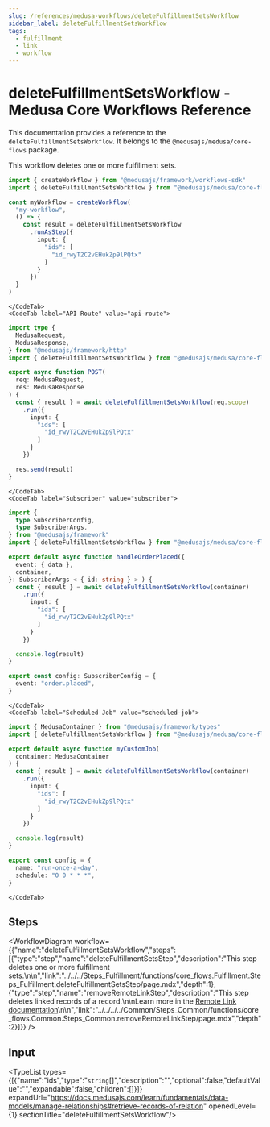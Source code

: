 ```yaml
---
slug: /references/medusa-workflows/deleteFulfillmentSetsWorkflow
sidebar_label: deleteFulfillmentSetsWorkflow
tags:
  - fulfillment
  - link
  - workflow
---
```



# deleteFulfillmentSetsWorkflow - Medusa Core Workflows Reference

This documentation provides a reference to the `deleteFulfillmentSetsWorkflow`. It belongs to the `@medusajs/medusa/core-flows` package.

This workflow deletes one or more fulfillment sets.

<SourceCodeLink link="https://github.com/medusajs/medusa/blob/1758bfb8d042fa9fc82f23c36ccd61e4a439448e/packages/core/core-flows/src/fulfillment/workflows/delete-fulfillment-sets.ts#L11" />

<CodeTabs group="workflow-exection">
    <CodeTab label="Another Workflow" value="another-workflow">
    
```ts title="src/workflows/my-workflow.ts"
import { createWorkflow } from "@medusajs/framework/workflows-sdk"
import { deleteFulfillmentSetsWorkflow } from "@medusajs/medusa/core-flows"

const myWorkflow = createWorkflow(
  "my-workflow",
  () => {
    const result = deleteFulfillmentSetsWorkflow
      .runAsStep({
        input: {
          "ids": [
            "id_rwyT2C2vEHukZp9lPQtx"
          ]
        }
      })
  }
)
```

    </CodeTab>
    <CodeTab label="API Route" value="api-route">
    
```ts title="src/api/workflow/route.ts"
import type {
  MedusaRequest,
  MedusaResponse,
} from "@medusajs/framework/http"
import { deleteFulfillmentSetsWorkflow } from "@medusajs/medusa/core-flows"

export async function POST(
  req: MedusaRequest,
  res: MedusaResponse
) {
  const { result } = await deleteFulfillmentSetsWorkflow(req.scope)
    .run({
      input: {
        "ids": [
          "id_rwyT2C2vEHukZp9lPQtx"
        ]
      }
    })

  res.send(result)
}
```

    </CodeTab>
    <CodeTab label="Subscriber" value="subscriber">
    
```ts title="src/subscribers/order-placed.ts"
import {
  type SubscriberConfig,
  type SubscriberArgs,
} from "@medusajs/framework"
import { deleteFulfillmentSetsWorkflow } from "@medusajs/medusa/core-flows"

export default async function handleOrderPlaced({
  event: { data },
  container,
}: SubscriberArgs < { id: string } > ) {
  const { result } = await deleteFulfillmentSetsWorkflow(container)
    .run({
      input: {
        "ids": [
          "id_rwyT2C2vEHukZp9lPQtx"
        ]
      }
    })

  console.log(result)
}

export const config: SubscriberConfig = {
  event: "order.placed",
}
```

    </CodeTab>
    <CodeTab label="Scheduled Job" value="scheduled-job">
    
```ts title="src/jobs/message-daily.ts"
import { MedusaContainer } from "@medusajs/framework/types"
import { deleteFulfillmentSetsWorkflow } from "@medusajs/medusa/core-flows"

export default async function myCustomJob(
  container: MedusaContainer
) {
  const { result } = await deleteFulfillmentSetsWorkflow(container)
    .run({
      input: {
        "ids": [
          "id_rwyT2C2vEHukZp9lPQtx"
        ]
      }
    })

  console.log(result)
}

export const config = {
  name: "run-once-a-day",
  schedule: "0 0 * * *",
}
```

    </CodeTab>
  </CodeTabs>

## Steps

<WorkflowDiagram workflow={{"name":"deleteFulfillmentSetsWorkflow","steps":[{"type":"step","name":"deleteFulfillmentSetsStep","description":"This step deletes one or more fulfillment sets.\n\n","link":"../../../Steps_Fulfillment/functions/core_flows.Fulfillment.Steps_Fulfillment.deleteFulfillmentSetsStep/page.mdx","depth":1},{"type":"step","name":"removeRemoteLinkStep","description":"This step deletes linked records of a record.\n\nLearn more in the [Remote Link documentation](https://docs.medusajs.com/learn/fundamentals/module-links/remote-link#cascade-delete-linked-records)\n\n","link":"../../../../Common/Steps_Common/functions/core_flows.Common.Steps_Common.removeRemoteLinkStep/page.mdx","depth":2}]}} />

## Input

<TypeList types={[{"name":"ids","type":"`string`[]","description":"","optional":false,"defaultValue":"","expandable":false,"children":[]}]} expandUrl="https://docs.medusajs.com/learn/fundamentals/data-models/manage-relationships#retrieve-records-of-relation" openedLevel={1} sectionTitle="deleteFulfillmentSetsWorkflow"/>
